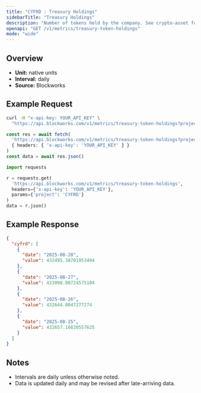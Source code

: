 ```yaml
---
title: "CYFRD : Treasury Holdings"
sidebarTitle: "Treasury Holdings"
description: "Number of tokens held by the company. See crypto-asset for asset indicator"
openapi: "GET /v1/metrics/treasury-token-holdings"
mode: "wide"
---
```


## Overview

- **Unit:** native units
- **Interval:** daily
- **Source:** Blockworks

## Example Request

<CodeGroup>

```bash cURL
curl -H "x-api-key: YOUR_API_KEY" \
  "https://api.blockworks.com/v1/metrics/treasury-token-holdings?project=CYFRD"
```

```typescript TypeScript
const res = await fetch(
  'https://api.blockworks.com/v1/metrics/treasury-token-holdings?project=CYFRD',
  { headers: { 'x-api-key': 'YOUR_API_KEY' } }
)
const data = await res.json()
```

```python Python
import requests

r = requests.get(
  'https://api.blockworks.com/v1/metrics/treasury-token-holdings',
  headers={'x-api-key': 'YOUR_API_KEY'},
  params={'project': 'CYFRD'}
)
data = r.json()
```

</CodeGroup>

## Example Response

```json
{
  "cyfrd": [
    {
      "date": "2025-08-28",
      "value": 432495.38701953494
    },
    {
      "date": "2025-08-27",
      "value": 433090.00724575104
    },
    {
      "date": "2025-08-26",
      "value": 432644.0047277274
    },
    {
      "date": "2025-08-25",
      "value": 432657.16820557625
    }
  ]
}
```

## Notes
- Intervals are daily unless otherwise noted.
- Data is updated daily and may be revised after late-arriving data.

